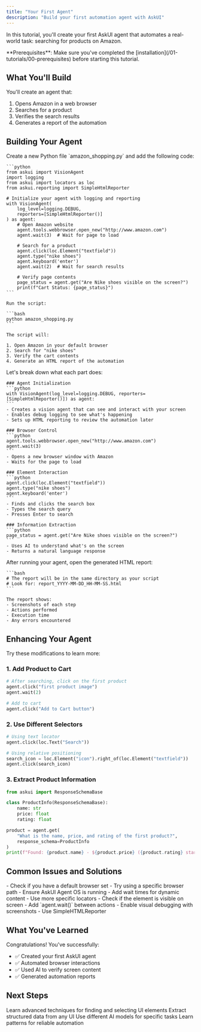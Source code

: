```yaml
---
title: "Your First Agent"
description: "Build your first automation agent with AskUI"
---
```


In this tutorial, you'll create your first AskUI agent that automates a real-world task: searching for products on Amazon.

<Note>
**Prerequisites**: Make sure you've completed the [installation](/01-tutorials/00-prerequisites) before starting this tutorial.
</Note>

## What You'll Build

You'll create an agent that:
1. Opens Amazon in a web browser
2. Searches for a product
3. Verifies the search results
4. Generates a report of the automation

## Building Your Agent

<Steps>
  <Step title="Create Your Agent Script">
    Create a new Python file `amazon_shopping.py` and add the following code:

    ```python
    from askui import VisionAgent
    import logging
    from askui import locators as loc
    from askui.reporting import SimpleHtmlReporter
    
    # Initialize your agent with logging and reporting
    with VisionAgent(
        log_level=logging.DEBUG,
        reporters=[SimpleHtmlReporter()]
    ) as agent:
        # Open Amazon website
        agent.tools.webbrowser.open_new("http://www.amazon.com")
        agent.wait(3)  # Wait for page to load
    
        # Search for a product
        agent.click(loc.Element("textfield"))
        agent.type("nike shoes")
        agent.keyboard('enter')
        agent.wait(2)  # Wait for search results
    
        # Verify page contents
        page_status = agent.get("Are Nike shoes visible on the screen?")
        print(f"Cart Status: {page_status}")
    ```

    Run the script:

    ```bash
    python amazon_shopping.py
    ```

    The script will:

    1. Open Amazon in your default browser
    2. Search for "nike shoes"
    3. Verify the cart contents
    4. Generate an HTML report of the automation
  </Step>
  <Step title="Understanding Your Code">
    Let's break down what each part does:

    ### Agent Initialization
    ```python
    with VisionAgent(log_level=logging.DEBUG, reporters=[SimpleHtmlReporter()]) as agent:
    ```
    - Creates a vision agent that can see and interact with your screen
    - Enables debug logging to see what's happening
    - Sets up HTML reporting to review the automation later

    ### Browser Control
    ```python
    agent.tools.webbrowser.open_new("http://www.amazon.com")
    agent.wait(3)
    ```
    - Opens a new browser window with Amazon
    - Waits for the page to load

    ### Element Interaction
    ```python
    agent.click(loc.Element("textfield"))
    agent.type("nike shoes")
    agent.keyboard('enter')
    ```
    - Finds and clicks the search box
    - Types the search query
    - Presses Enter to search

    ### Information Extraction
    ```python
    page_status = agent.get("Are Nike shoes visible on the screen?")
    ```
    - Uses AI to understand what's on the screen
    - Returns a natural language response
  </Step>
  
  <Step title="View the Report">
    After running your agent, open the generated HTML report:
    
    ```bash
    # The report will be in the same directory as your script
    # Look for: report_YYYY-MM-DD_HH-MM-SS.html
    ```
    
    The report shows:
    - Screenshots of each step
    - Actions performed
    - Execution time
    - Any errors encountered
  </Step>
</Steps>

## Enhancing Your Agent

Try these modifications to learn more:

### 1. Add Product to Cart
```python
# After searching, click on the first product
agent.click("first product image")
agent.wait(2)

# Add to cart
agent.click("Add to Cart button")
```

### 2. Use Different Selectors
```python
# Using text locator
agent.click(loc.Text("Search"))

# Using relative positioning
search_icon = loc.Element("icon").right_of(loc.Element("textfield"))
agent.click(search_icon)
```

### 3. Extract Product Information
```python
from askui import ResponseSchemaBase

class ProductInfo(ResponseSchemaBase):
    name: str
    price: float
    rating: float

product = agent.get(
    "What is the name, price, and rating of the first product?",
    response_schema=ProductInfo
)
print(f"Found: {product.name} - ${product.price} ({product.rating} stars)")
```

## Common Issues and Solutions

<AccordionGroup>
  <Accordion title="Browser doesn't open">
    - Check if you have a default browser set
    - Try using a specific browser path
    - Ensure AskUI Agent OS is running
  </Accordion>
  
  <Accordion title="Element not found">
    - Add wait times for dynamic content
    - Use more specific locators
    - Check if the element is visible on screen
  </Accordion>
  
  <Accordion title="Script runs too fast">
    - Add `agent.wait()` between actions
    - Enable visual debugging with screenshots
    - Use SimpleHTMLReporter
  </Accordion>
</AccordionGroup>

## What You've Learned

Congratulations! You've successfully:
- ✅ Created your first AskUI agent
- ✅ Automated browser interactions
- ✅ Used AI to verify screen content
- ✅ Generated automation reports

## Next Steps

<CardGroup cols={2}>
  <Card title="Element Selection" icon="mouse-pointer" href="/02-how-to-guides/05-build-ai-agents/01-select-elements">
    Learn advanced techniques for finding and selecting UI elements
  </Card>
  
  <Card title="Data Extraction" icon="database" href="/02-how-to-guides/05-build-ai-agents/02-extract-data">
    Extract structured data from any UI
  </Card>
  
  <Card title="Configure AI Models" icon="robot" href="/02-how-to-guides/06-configure-different-models">
    Use different AI models for specific tasks
  </Card>
  
  <Card title="Best Practices" icon="star" href="/03-explanation/02-best-practices/01-element-selection/01-element-selection">
    Learn patterns for reliable automation
  </Card>
</CardGroup>
